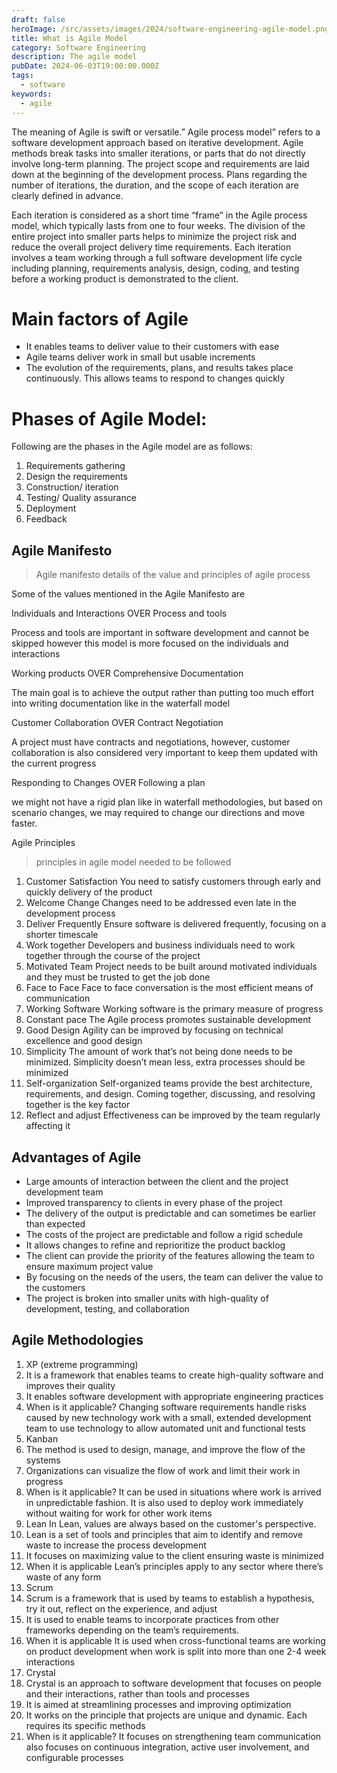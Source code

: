 ```yaml
---
draft: false
heroImage: /src/assets/images/2024/software-engineering-agile-model.png
title: What is Agile Model
category: Software Engineering
description: The agile model
pubDate: 2024-06-03T19:00:00.000Z
tags:
  - software
keywords:
  - agile
---
```


The meaning of Agile is swift or versatile.” Agile process model” refers to a software development approach based on iterative development. Agile methods break tasks into smaller iterations, or parts that do not directly involve long-term planning. The project scope and requirements are laid down at the beginning of the development process. Plans regarding the number of iterations, the duration, and the scope of each iteration are clearly defined in advance.

Each iteration is considered as a short time “frame” in the Agile process model, which typically lasts from one to four weeks. The division of the entire project into smaller parts helps to minimize the project risk and reduce the overall project delivery time requirements. Each iteration involves a team working through a full software development life cycle including planning, requirements analysis, design, coding, and testing before a working product is demonstrated to the client.

# Main factors of Agile

- It enables teams to deliver value to their customers with ease
- Agile teams deliver work in small but usable increments
- The evolution of the requirements, plans, and results takes place continuously. This allows teams to respond to changes quickly

# Phases of Agile Model:

Following are the phases in the Agile model are as follows:

1. Requirements gathering
2. Design the requirements
3. Construction/ iteration
4. Testing/ Quality assurance
5. Deployment
6. Feedback

## Agile Manifesto

> Agile manifesto details of the value and principles of agile process

Some of the values mentioned in the Agile Manifesto are

Individuals and Interactions OVER Process and tools

Process and tools are important in software development and cannot be skipped however this model is more focused on the individuals and interactions

Working products OVER Comprehensive Documentation

The main goal is to achieve the output rather than putting too much effort into writing documentation like in the waterfall model

Customer Collaboration OVER Contract Negotiation

A project must have contracts and negotiations, however, customer collaboration is also considered very important to keep them updated with the current progress

Responding to Changes OVER Following a plan

we might not have a rigid plan like in waterfall methodologies, but based on scenario changes, we may required to change our directions and move faster.

Agile Principles

> principles in agile model needed to be followed

1. Customer Satisfaction You need to satisfy customers through early and quickly delivery of the product
2. Welcome Change Changes need to be addressed even late in the development process
3. Deliver Frequently Ensure software is delivered frequently, focusing on a shorter timescale
4. Work together Developers and business individuals need to work together through the course of the project
5. Motivated Team Project needs to be built around motivated individuals and they must be trusted to get the job done
6. Face to Face Face to face conversation is the most efficient means of communication
7. Working Software Working software is the primary measure of progress
8. Constant pace The Agile process promotes sustainable development
9. Good Design Agility can be improved by focusing on technical excellence and good design
10. Simplicity The amount of work that’s not being done needs to be minimized. Simplicity doesn’t mean less, extra processes should be minimized
11. Self-organization Self-organized teams provide the best architecture, requirements, and design. Coming together, discussing, and resolving together is the key factor
12. Reflect and adjust Effectiveness can be improved by the team regularly affecting it

## Advantages of Agile

- Large amounts of interaction between the client and the project development team
- Improved transparency to clients in every phase of the project
- The delivery of the output is predictable and can sometimes be earlier than expected
- The costs of the project are predictable and follow a rigid schedule
- It allows changes to refine and reprioritize the product backlog
- The client can provide the priority of the features allowing the team to ensure maximum project value
- By focusing on the needs of the users, the team can deliver the value to the customers
- The project is broken into smaller units with high-quality of development, testing, and collaboration

## Agile Methodologies

1. XP (extreme programming)
2. It is a framework that enables teams to create high-quality software and improves their quality
3. It enables software development with appropriate engineering practices
4. When is it applicable? Changing software requirements handle risks caused by new technology work with a small, extended development team to use technology to allow automated unit and functional tests
5. Kanban
6. The method is used to design, manage, and improve the flow of the systems
7. Organizations can visualize the flow of work and limit their work in progress
8. When is it applicable? It can be used in situations where work is arrived in unpredictable fashion. It is also used to deploy work immediately without waiting for work for other work items
9. Lean In Lean, values are always based on the customer's perspective.
10. Lean is a set of tools and principles that aim to identify and remove waste to increase the process development
11. It focuses on maximizing value to the client ensuring waste is minimized
12. When it is applicable Lean’s principles apply to any sector where there’s waste of any form
13. Scrum
14. Scrum is a framework that is used by teams to establish a hypothesis, try it out, reflect on the experience, and adjust
15. It is used to enable teams to incorporate practices from other frameworks depending on the team’s requirements.
16. When it is applicable It is used when cross-functional teams are working on product development when work is split into more than one 2-4 week interactions
17. Crystal
18. Crystal is an approach to software development that focuses on people and their interactions, rather than tools and processes
19. It is aimed at streamlining processes and improving optimization
20. It works on the principle that projects are unique and dynamic. Each requires its specific methods
21. When is it applicable? It focuses on strengthening team communication also focuses on continuous integration, active user involvement, and configurable processes
